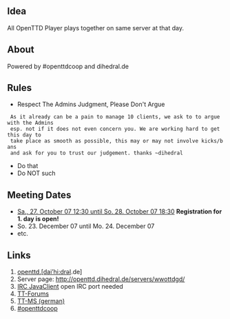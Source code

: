 ==Idea==
All OpenTTD Player plays together on same server at that day.
==About==
Powered by #openttdcoop and dihedral.de
==Rules==
* Respect The Admins Judgment, Please Don't Argue
  As it already can be a pain to manage 10 clients, we ask to to argue with the Admins
  esp. not if it does not even concern you. We are working hard to get this day to
  take place as smooth as possible, this may or may not involve kicks/bans
  and ask for you to trust our judgement. thanks ~dihedral
* Do that
* Do NOT such

==Meeting Dates==
* [[en/Archive/Community/World Wide OpenTTD Game Day/1|Sa., 27. October 07 12:30 until So. 28. October 07 18:30]] '''Registration for 1. day is open!'''
* So. 23. December 07 until Mo. 24. December 07 
* etc.

==Links==
# [http://openttd.dihedral.de/category/wwottdgd/ openttd.[dai’hi:drəl].de]
# Server page: http://openttd.dihedral.de/servers/wwottdgd/
# [http://www.kickmeto.gellar.net/pjirc/index.php?page=advanced&server=irc.oftc.net&chan=%23wwottdgd IRC JavaClient] open IRC port needed
# [http://www.tt-forums.net/viewtopic.php?f=29&t=34429 TT-Forums]
# [http://www.tt-ms.de/forum/showthread.php?tid=3066 TT-MS (german)]
# [http://openttdcoop.ppcis.org #openttdcoop]